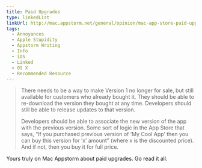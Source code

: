 ```yaml
---
title: Paid Upgrades
type: linkedList
linkUrl: http://mac.appstorm.net/general/opinion/mac-app-store-paid-upgrades-how-apple-should-fix-a-broken-model/
tags:
  - Annoyances
  - Apple Stupidity
  - Appstorm Writing
  - Info
  - iOS
  - Linked
  - OS X
  - Recommended Resource
---
```


> There needs to be a way to make Version 1 no longer for sale, but still available for customers who already bought it. They should be able to re-download the version they bought at any time. Developers should still be able to release updates to that version.
> 
> Developers should be able to associate the new version of the app with the previous version. Some sort of logic in the App Store that says, “If you purchased previous version of ‘My Cool App’ then you can buy this version for ‘x’ amount” (where x is the discounted price). And if not, then you buy it for full price.

Yours truly on Mac Appstorm about paid upgrades. Go read it all.
